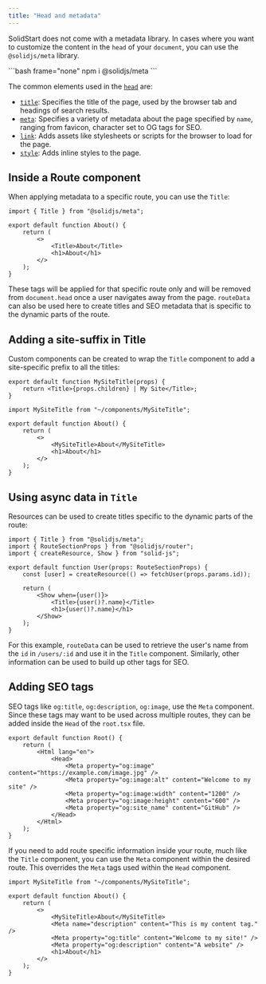 ```yaml
---
title: "Head and metadata"
---
```


SolidStart does not come with a metadata library.
In cases where you want to customize the content in the `head` of your `document`, you can use the `@solidjs/meta` library.

<div id="npm">```bash frame="none" npm i @solidjs/meta ```</div>

The common elements used in the [`head`](https://developer.mozilla.org/en-US/docs/Web/HTML/Element/head) are:

- [`title`](https://developer.mozilla.org/en-US/docs/Web/HTML/Element/title): Specifies the title of the page, used by the browser tab and headings of search results.
- [`meta`](https://developer.mozilla.org/en-US/docs/Web/HTML/Element/meta): Specifies a variety of metadata about the page specified by `name`, ranging from favicon, character set to OG tags for SEO.
- [`link`](https://developer.mozilla.org/en-US/docs/Web/HTML/Element/link): Adds assets like stylesheets or scripts for the browser to load for the page.
- [`style`](https://developer.mozilla.org/en-US/docs/Web/HTML/Element/style): Adds inline styles to the page.

## Inside a Route component

When applying metadata to a specific route, you can use the `Title`:

```tsx {6}
import { Title } from "@solidjs/meta";

export default function About() {
	return (
		<>
			<Title>About</Title>
			<h1>About</h1>
		</>
	);
}
```

These tags will be applied for that specific route only and will be removed from `document.head` once a user navigates away from the page.
`routeData` can also be used here to create titles and SEO metadata that is specific to the dynamic parts of the route.

## Adding a site-suffix in Title

Custom components can be created to wrap the `Title` component to add a site-specific prefix to all the titles:

```tsx {2}
export default function MySiteTitle(props) {
	return <Title>{props.children} | My Site</Title>;
}
```

```tsx { 6 }
import MySiteTitle from "~/components/MySiteTitle";

export default function About() {
	return (
		<>
			<MySiteTitle>About</MySiteTitle>
			<h1>About</h1>
		</>
	);
}
```

## Using async data in `Title`

Resources can be used to create titles specific to the dynamic parts of the route:

```tsx { 10 }
import { Title } from "@solidjs/meta";
import { RouteSectionProps } from "@solidjs/router";
import { createResource, Show } from "solid-js";

export default function User(props: RouteSectionProps) {
	const [user] = createResource(() => fetchUser(props.params.id));

	return (
		<Show when={user()}>
			<Title>{user()?.name}</Title>
			<h1>{user()?.name}</h1>
		</Show>
	);
}
```

For this example, `routeData` can be used to retrieve the user's name from the `id` in `/users/:id` and use it in the `Title` component.
Similarly, other information can be used to build up other tags for SEO.

## Adding SEO tags

SEO tags like `og:title`, `og:description`, `og:image`, use the `Meta` component.
Since these tags may want to be used across multiple routes, they can be added inside the `Head` of the `root.tsx` file.

```tsx { 5-15 }
export default function Root() {
	return (
		<Html lang="en">
			<Head>
				<Meta property="og:image" content="https://example.com/image.jpg" />
				<Meta property="og:image:alt" content="Welcome to my site" />
				<Meta property="og:image:width" content="1200" />
				<Meta property="og:image:height" content="600" />
				<Meta property="og:site_name" content="GitHub" />
			</Head>
		</Html>
	);
}
```

If you need to add route specific information inside your route, much like the `Title` component, you can use the `Meta` component within the desired route.
This overrides the `Meta` tags used within the `Head` component.

```tsx
import MySiteTitle from "~/components/MySiteTitle";

export default function About() {
	return (
		<>
			<MySiteTitle>About</MySiteTitle>
			<Meta name="description" content="This is my content tag." />
			<Meta property="og:title" content="Welcome to my site!" />
			<Meta property="og:description" content="A website" />
			<h1>About</h1>
		</>
	);
}
```
